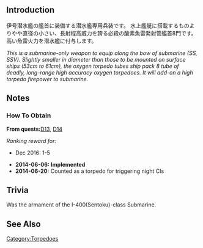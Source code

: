 {{EquipmentInfo|95}}

==Introduction==
伊号潜水艦の艦首に装備する潜水艦専用兵装です。
水上艦艇に搭載するものよりやや直径の小さい、長射程高威力を誇る必殺の酸素魚雷発射管艦首8門です。高い魚雷火力を潜水艦に付与します。

''This is a submarine-only weapon to equip along the bow of submarine (SS, SSV). Slightly smaller in diameter than those to be mounted on surface ships (53cm to 61cm), the oxygen torpedo tubes ship pack 8 tube of deadly, long-range high accuracy oxygen torpedoes. It will add-on a high torpedo firepower to submarine.''

==Notes==
<div class="mw-collapsible"><h3>How To Obtain</h3>
<div class="mw-collapsible-content">
'''From quests: '''[[Quests#D13|D13]], [[Quests#D14|D14]]

''Ranking reward for:''
* Dec 2016: 1-5

</div></div>


<div class="mw-collapsible><h3>Updates History</h3>
<div class="mw-collapsible-content>
* '''2014-06-06:''' '''Implemented'''
* '''2014-06-20:''' Counted as a torpedo for triggering night CIs
</div></div>

==Trivia==
Was the armament of the I-400(Sentoku)-class Submarine.

==See Also==
{{Equipmentlist}}
[[Category:Torpedoes]]